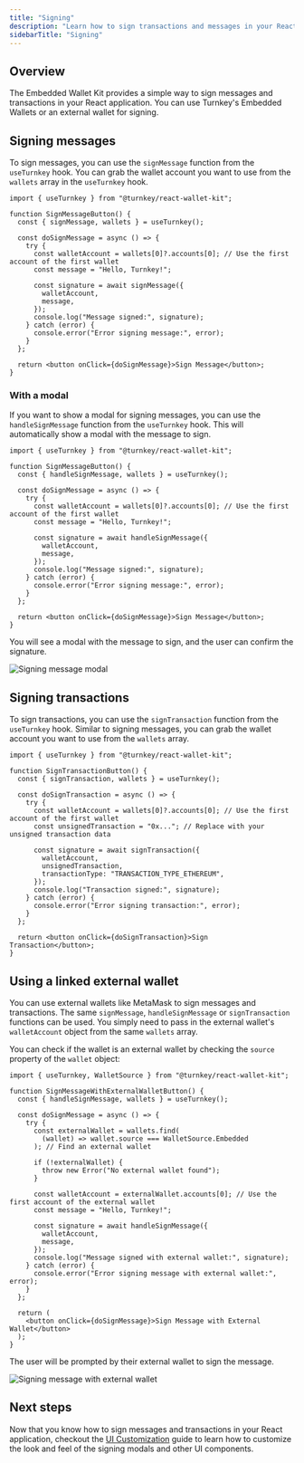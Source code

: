 ```yaml
---
title: "Signing"
description: "Learn how to sign transactions and messages in your React app using Turnkey's Embedded Wallets or an external browser wallet."
sidebarTitle: "Signing"
---
```


## Overview

The Embedded Wallet Kit provides a simple way to sign messages and transactions in your React application. You can use Turnkey's Embedded Wallets or an external wallet for signing.

## Signing messages

To sign messages, you can use the `signMessage` function from the `useTurnkey` hook. You can grab the wallet account you want to use from the `wallets` array in the `useTurnkey` hook.

```tsx
import { useTurnkey } from "@turnkey/react-wallet-kit";

function SignMessageButton() {
  const { signMessage, wallets } = useTurnkey();

  const doSignMessage = async () => {
    try {
      const walletAccount = wallets[0]?.accounts[0]; // Use the first account of the first wallet
      const message = "Hello, Turnkey!";

      const signature = await signMessage({
        walletAccount,
        message,
      });
      console.log("Message signed:", signature);
    } catch (error) {
      console.error("Error signing message:", error);
    }
  };

  return <button onClick={doSignMessage}>Sign Message</button>;
}
```

### With a modal

If you want to show a modal for signing messages, you can use the `handleSignMessage` function from the `useTurnkey` hook. This will automatically show a modal with the message to sign.

```tsx
import { useTurnkey } from "@turnkey/react-wallet-kit";

function SignMessageButton() {
  const { handleSignMessage, wallets } = useTurnkey();

  const doSignMessage = async () => {
    try {
      const walletAccount = wallets[0]?.accounts[0]; // Use the first account of the first wallet
      const message = "Hello, Turnkey!";

      const signature = await handleSignMessage({
        walletAccount,
        message,
      });
      console.log("Message signed:", signature);
    } catch (error) {
      console.error("Error signing message:", error);
    }
  };

  return <button onClick={doSignMessage}>Sign Message</button>;
}
```

You will see a modal with the message to sign, and the user can confirm the signature.

<img
  src="/images/sdks/img/react/sign-component.png"
  alt="Signing message modal"
/>

## Signing transactions

To sign transactions, you can use the `signTransaction` function from the `useTurnkey` hook. Similar to signing messages, you can grab the wallet account you want to use from the `wallets` array.

```tsx
import { useTurnkey } from "@turnkey/react-wallet-kit";

function SignTransactionButton() {
  const { signTransaction, wallets } = useTurnkey();

  const doSignTransaction = async () => {
    try {
      const walletAccount = wallets[0]?.accounts[0]; // Use the first account of the first wallet
      const unsignedTransaction = "0x..."; // Replace with your unsigned transaction data

      const signature = await signTransaction({
        walletAccount,
        unsignedTransaction,
        transactionType: "TRANSACTION_TYPE_ETHEREUM",
      });
      console.log("Transaction signed:", signature);
    } catch (error) {
      console.error("Error signing transaction:", error);
    }
  };

  return <button onClick={doSignTransaction}>Sign Transaction</button>;
}
```

## Using a linked external wallet

You can use external wallets like MetaMask to sign messages and transactions. The same `signMessage`, `handleSignMessage` or `signTransaction` functions can be used. You simply need to pass in the external wallet's `walletAccount` object from the same `wallets` array.

You can check if the wallet is an external wallet by checking the `source` property of the `wallet` object:

```tsx
import { useTurnkey, WalletSource } from "@turnkey/react-wallet-kit";

function SignMessageWithExternalWalletButton() {
  const { handleSignMessage, wallets } = useTurnkey();

  const doSignMessage = async () => {
    try {
      const externalWallet = wallets.find(
        (wallet) => wallet.source === WalletSource.Embedded
      ); // Find an external wallet

      if (!externalWallet) {
        throw new Error("No external wallet found");
      }

      const walletAccount = externalWallet.accounts[0]; // Use the first account of the external wallet
      const message = "Hello, Turnkey!";

      const signature = await handleSignMessage({
        walletAccount,
        message,
      });
      console.log("Message signed with external wallet:", signature);
    } catch (error) {
      console.error("Error signing message with external wallet:", error);
    }
  };

  return (
    <button onClick={doSignMessage}>Sign Message with External Wallet</button>
  );
}
```

The user will be prompted by their external wallet to sign the message.

<img
  src="/images/sdks/img/react/sign-external.png"
  alt="Signing message with external wallet"
/>

## Next steps

Now that you know how to sign messages and transactions in your React application, checkout the [UI Customization](/sdks/react/ui-customization) guide to learn how to customize the look and feel of the signing modals and other UI components.
